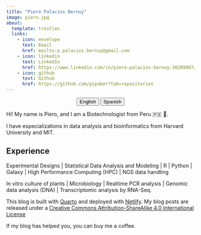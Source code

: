 ```yaml
---
title: "Piero Palacios Bernuy"
image: piero.jpg
about:
  template: trestles
  links:
    - icon: envelope
      text: Email
      href: mailto:p.palacios.bernuy@gmail.com
    - icon: linkedin
      text: LinkedIn
      href: https://www.linkedin.com/in/piero-palacios-bernuy-30209087/
    - icon: github
      text: Github
      href: https://github.com/pipaber?tab=repositories
---
```


<center>

::: {.btn-group role="group" aria-label="About"}
<a href="about.html"> <button type="button" class="btn btn-primary me-md-2 btn-sm">English</button></a> <a href="about_es.html"> <button type="button" class="btn btn-primary me-md-2 btn-sm">Spanish</button></a>
:::

</center>

::: {#hero-heading}
Hi! My name is Piero, and I am a Biotechnologist from Peru 🇵🇪 🦙.

I have especializations in data analysis and bioinformatics from Harvard University and MIT.

## Experience

Experimental Designs \| Statistical Data Analysis and Modeling \| R \| Python \| Galaxy \| High Performance Computing (HPC) \| NGS data handling

In vitro culture of plants \| Microbiology \| Realtime PCR analysis \| Genomic data analysis (DNA) \| Transcriptomic analysis by RNA-Seq.
:::

This blog is built with [Quarto](https://quarto.org/) and deployed with [Netlify](https://www.netlify.com/). My blog posts are released under a [Creative Commons Attribution-ShareAlike 4.0 International License](https://creativecommons.org/licenses/by-sa/4.0/)

If my blog has helped you, you can buy me a coffee.

<center>
<script type='text/javascript' src='https://storage.ko-fi.com/cdn/widget/Widget_2.js'></script><script type='text/javascript'>kofiwidget2.init('Support Me on Ko-fi', '#27ba42', 'X8X1DJSXY');kofiwidget2.draw();</script> 
</center>

